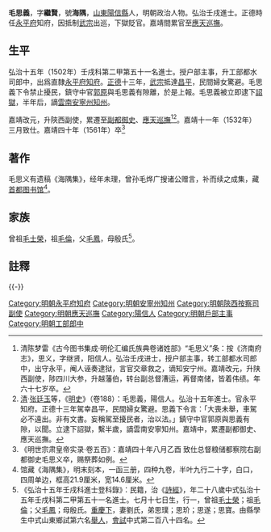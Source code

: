 {{明清人物信息框
| 姓名 = 毛思義
| 原名 =
| 圖片名稱 = 毛思义.jpg
| 圖片大小 =
| 圖片說明 = 毛思義常服像，現藏濱州博物館
| 最高職務 = 巡撫應天都察院右副都御史
| 國家 = 大明 
| 爵位 =
| 籍貫 = [[山東|山東]][[濟南府|濟南府]][[武定州|武定州]][[陽信縣|陽信縣]]民籍
| 族裔 = 
| 字號 = 字繼賢，號海隅
| 諡號 =
| 出生日期 = 成化二十一年（1475年）七月十七日
| 出生地點 =
| 逝世日期 = 嘉靖四十年（1561年）
| 逝世地點 =
| 墓葬 =
| 配偶 = 劉氏
| 親屬 = 
| 出身 =
* 弘治十五年壬戌科進士出身
| 經歷 =
| 著作 = *《海隅集》
}}
'''毛思義'''{{BD|1475年||1561年||Mao毛}}，字'''繼賢'''，號'''海隅'''，[[山東承宣布政使司|山東]][[陽信縣|陽信縣]]人，明朝政治人物。弘治壬戌進士。正德時任[[永平府|永平府]]知府，因抵制[[明武宗|武宗]]出巡，下獄貶官。嘉靖間累官至[[應天巡撫|應天巡撫]]。

==生平==
弘治十五年（1502年）壬戌科第二甲第五十一名進士。授户部主事，升工部都水司郎中，出爲直隸[[永平府|永平府]][[知府|知府]]。[[正德_(明朝)|正德]]十三年，[[明武宗|武宗]]抵達[[昌平|昌平]]，民間婦女驚避。毛思義下令禁止擾民，鎮守中官[[郭原|郭原]]與毛思義有隙離，於是上報。毛思義被立即逮下[[詔獄|詔獄]]，半年后，謫[[雲南|雲南]][[安寧州|安寧州]][[知州|知州]]。

嘉靖改元，升陝西副使，累遷至[[副都御史|副都御史]]、[[應天巡撫|應天巡撫]]<ref>清陈梦雷《古今图书集成·明伦汇编氏族典卷诸姓部》“毛思义”条：按《济南府志》，思义，字继贤，阳信人。弘治壬戌进士，授户部主事，转工部都水司郎中，出守永平，阉人诬奏逮狱，言官交章救之，谪知安宁州。嘉靖改元，升陕西副使，陟四川大参，升越藩伯，转台副总督漕运，再督南储，皆着伟绩。年六十七岁卒。</ref><ref>[[清|清]]·[[张廷玉|张廷玉]]等，《[[明史|明史]]》（卷188）：毛思義，陽信人。弘治十五年進士。官永平知府。正德十三年駕幸昌平，民間婦女驚避。思義下令言：「大喪未舉，車駕必不遠出。非有文書。妄稱駕至擾民者，治以法。」鎮守中官郭原與思義有隙，以聞。立逮下詔獄，繫半歲，謫雲南安寧知州。嘉靖中，累遷副都御史、應天巡撫。</ref>。嘉靖十一年（1532年）三月致仕。嘉靖四十年（1561年）卒<ref>《明世宗肃皇帝实录·卷五百》：嘉靖四十年八月乙酉 致仕总督粮储都察院右副都御史毛思义卒，赐祭葬如例。</ref>

==著作==
毛思义有遗稿《海隅集》，经年未理，曾孙毛烨广搜诸公赠言，补而续之成集，藏[[首都图书馆|首都图书馆]]<ref>馆藏《海隅集》，明末刻本，一函三册，四种九卷，半叶九行二十字，白口，四周单边，框高21.9厘米，宽14.6厘米。</ref>。

==家族==
曾祖[[毛士榮|毛士榮]]，祖[[毛倫|毛倫]]，父[[毛鳳|毛鳳]]，母殷氏<ref>《弘治十五年壬戌科進士登科錄》：民籍，治《[[詩經|詩經]]》，年二十八歲中式弘治十五年壬戌科第二甲第五十一名進士。七月十七日生，行一，曾祖[[毛士榮|毛士榮]]；祖[[毛倫|毛倫]]；父[[毛鳳|毛鳳]]；母殷氏。[[重慶下|重慶下]]，妻劉氏，弟思璞；思玠；思遂；思寶。由縣學生中式山東鄉試第六名[[舉人|舉人]]，[[會試|會試]]中式第二百八十四名。</ref>。

==註釋==
{{reflist}}

{{-}}
{{弘治十五年壬戌科殿试金榜}}
{{DEFAULTSORT:Mao毛}}
[[Category:明朝永平府知府|Category:明朝永平府知府]]
[[Category:明朝安寧州知州|Category:明朝安寧州知州]]
[[Category:明朝陝西按察司副使|Category:明朝陝西按察司副使]]
[[Category:明朝應天巡撫|Category:明朝應天巡撫]]
[[Category:陽信人|Category:陽信人]]
[[Category:明朝戶部主事|Category:明朝戶部主事]]
[[Category:明朝工部郎中|Category:明朝工部郎中]]